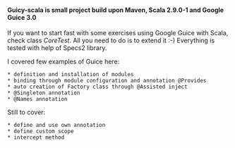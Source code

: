 ==== Guicy-scala is small project build upon Maven, Scala 2.9.0-1 and Google Guice 3.0 ====

If you want to start fast with some exercises using Google Guice with Scala, check class ''CoreTest''.
All you need to do is to extend it :-)
Everything is tested with help of Specs2 library.

I covered few examples of Guice here:
 * definition and installation of modules
 * binding through module configuration and annotation @Provides
 * auto creation of Factory class through @Assisted inject
 * @Singleton annotation
 * @Names annotation

Still to cover:
 * define and use own annotation
 * define custom scope
 * intercept method